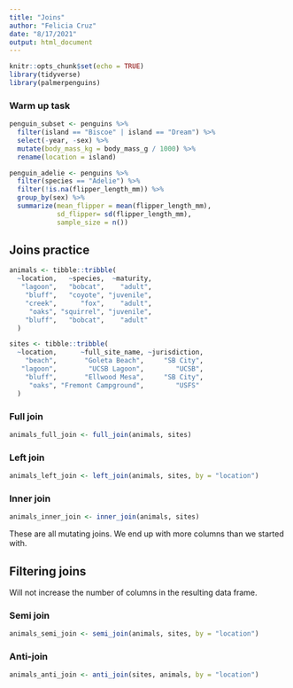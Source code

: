 ```yaml
---
title: "Joins"
author: "Felicia Cruz"
date: "8/17/2021"
output: html_document
---
```


```r
knitr::opts_chunk$set(echo = TRUE)
library(tidyverse)
library(palmerpenguins)
```

### Warm up task
```r
penguin_subset <- penguins %>% 
  filter(island == "Biscoe" | island == "Dream") %>% 
  select(-year, -sex) %>% 
  mutate(body_mass_kg = body_mass_g / 1000) %>% 
  rename(location = island)

penguin_adelie <- penguins %>%
  filter(species == "Adelie") %>%
  filter(!is.na(flipper_length_mm)) %>% 
  group_by(sex) %>% 
  summarize(mean_flipper = mean(flipper_length_mm),
            sd_flipper= sd(flipper_length_mm),
            sample_size = n())
```

## Joins practice 

```r
animals <- tibble::tribble(
  ~location,   ~species,  ~maturity,
   "lagoon",   "bobcat",    "adult",
    "bluff",   "coyote", "juvenile",
    "creek",      "fox",    "adult",
     "oaks", "squirrel", "juvenile",
    "bluff",   "bobcat",    "adult"
  )

sites <- tibble::tribble(
  ~location,      ~full_site_name, ~jurisdiction,
    "beach",       "Goleta Beach",     "SB City",
   "lagoon",        "UCSB Lagoon",        "UCSB",
    "bluff",       "Ellwood Mesa",     "SB City",
     "oaks", "Fremont Campground",        "USFS"
  )

```

### Full join 
```r
animals_full_join <- full_join(animals, sites)
```
### Left join
```r
animals_left_join <- left_join(animals, sites, by = "location")
```

### Inner join 
```r
animals_inner_join <- inner_join(animals, sites)
```

These are all mutating joins. We end up with more columns than we started with. 

## Filtering joins 
Will not increase the number of columns in the resulting data frame.

### Semi join
```r
animals_semi_join <- semi_join(animals, sites, by = "location")
```

### Anti-join
```r
animals_anti_join <- anti_join(sites, animals, by = "location")
```


